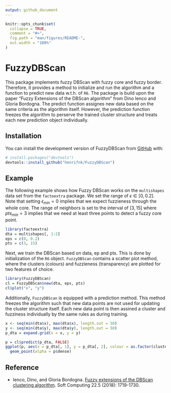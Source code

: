 ```yaml
---
output: github_document
---
```


<!-- README.md is generated from README.Rmd. Please edit that file -->

```r
knitr::opts_chunk$set(
  collapse = TRUE,
  comment = "#>",
  fig.path = "man/figures/README-",
  out.width = "100%"
)
```

# FuzzyDBScan

This package implements fuzzy DBScan with fuzzy core and fuzzy border.
Therefore, it provides a method to initialize and run the algorithm and a
function to predict new data w.t.h. of `R6`.
The package is build upon the paper "Fuzzy Extensions of the DBScan algorithm"
from Dino Ienco and Gloria Bordogna.
The  predict function assignes new data based on the same criteria as the algorithm itself.
However, the prediction function freezes the algorithm to perserve the trained
cluster structure and treats each new prediction object individually.

## Installation

You can install the development version of FuzzyDBScan from [GitHub](https://github.com/) with:

``` r
# install.packages("devtools")
devtools::install_github("henrifnk/FuzzyDBScan")
```

## Example

The following example shows how Fuzzy DBScan works on the `multishapes` data set
from the `factoextra` package.
We set the range of $\epsilon \in [0, 0.2]$.
Note that setting $\epsilon_{min} = 0$ implies that we expect fuzzieness through 
the whole core.
The range of neighbors is set to the interval of $[3, 15]$ where $pts_{min} = 3$
implies that we need at least three points to detect a fuzzy core point.

```r
library(factoextra)
dta = multishapes[, 1:2]
eps = c(0, 0.2)
pts = c(3, 15)
```

Next, we train the DBScan based on data, ep and pts.
This is done by initialization of the `R6` object.
`FuzzyDBScan` contains a scatter plot method, where the clusters (colours) and
fuzzieness (transparency) are plotted for two features of choice.

```r
library(FuzzyDBScan)
cl = FuzzyDBScan$new(dta, eps, pts)
cl$plot("x", "y")
```

Additionally, `FuzzyDBScan` is equipped with a prediction method.
This method freezes the algorithm such that new data points are not used for 
updating the cluster structure itself.
Each new data point is then assined a cluster and fuzziness individually by the 
same rules as during training.

```r
x <- seq(min(dta$x), max(dta$x), length.out = 50)
y <- seq(min(dta$y), max(dta$y), length.out = 50)
p_dta = expand.grid(x = x, y = y)

p = cl$predict(p_dta, FALSE)
ggplot(p, aes(x = p_dta[, 1], y = p_dta[, 2], colour = as.factor(cluster))) +
  geom_point(alpha = p$dense)
```

## Reference

-   Ienco, Dino, and Gloria Bordogna. [Fuzzy extensions of the DBScan clustering 
    algorithm](https://doi.org/10.1007/s00500-016-2435-0). Soft Computing 22.5 (2018): 1719-1730.